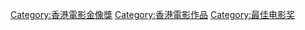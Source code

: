 [[Category:香港電影金像獎|Category:香港電影金像獎]]
[[Category:香港電影作品|Category:香港電影作品]]
[[Category:最佳电影奖|Category:最佳电影奖]]